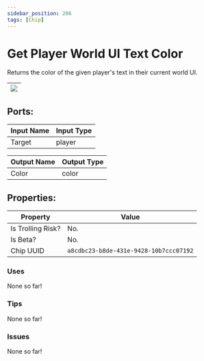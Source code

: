 ```yaml
---
sidebar_position: 206
tags: [Chip]
---
```


# Get Player World UI Text Color


Returns the color of the given player's text in their current world UI.

| ![](https://images-ext-2.discordapp.net/external/MPmIaQzlEPmgGWlgi-WxBBXt0Bjv_zWPkg1y1f_sy3s/https/www.recroomcircuits.com/image/circuit/absolute-value?width=206&height=108) |
|-----|

## Ports:

| Input Name | Input Type |
|-----------|-----------|
| Target | player |

| Output Name | Output Type |
|-----------|-----------|
| Color | color |

## Properties:

| Property  | Value |
|-------------------|-----------|
| Is Trolling Risk? | No. |
| Is Beta? | No. |
| Chip UUID | `a8cdbc23-b8de-431e-9428-10b7ccc07192` |

### Uses

None so far!

### Tips

None so far!

### Issues

None so far!